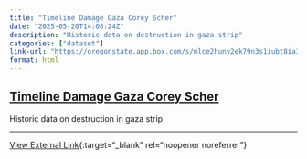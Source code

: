 ```yaml
---
title: "Timeline Damage Gaza Corey Scher"
date: "2025-05-20T14:08:24Z"
description: "Historic data on destruction in gaza strip"
categories: ["dataset"]
link-url: "https://oregonstate.app.box.com/s/mlce2huny2ek79n3s1iubt8ia3hxabc3"
format: html
---
```


## [Timeline Damage Gaza Corey Scher](https://oregonstate.app.box.com/s/mlce2huny2ek79n3s1iubt8ia3hxabc3)

Historic data on destruction in gaza strip

---
[View External Link](https://oregonstate.app.box.com/s/mlce2huny2ek79n3s1iubt8ia3hxabc3){:target="_blank" rel="noopener noreferrer"}

